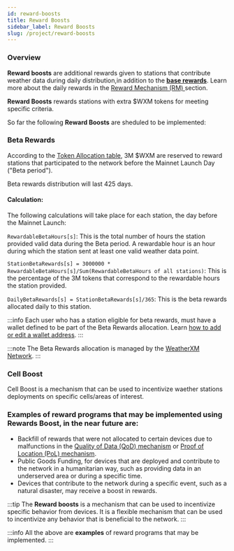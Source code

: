 ```yaml
---
id: reward-boosts
title: Reward Boosts
sidebar_label: Reward Boosts
slug: /project/reward-boosts
---
```




### Overview

**Reward boosts** are additional rewards given to stations that contribute weather data during daily distribution,in addition to the [**base rewards**](/reward-mechanism#daily-rewards-calculation-process). Learn more about the daily rewards in the [Reward Mechanism (RM) ](/reward-mechanism) section.

**Reward Boosts** rewards stations with extra $WXM tokens for meeting specific criteria. 

So far the following **Reward Boosts** are sheduled to be implemented:

### Beta Rewards

According to the [Token Allocation table](https://weatherxm.network/docs/wxm-token.html#token-allocation), 3M $WXM are reserved to reward stations that participated to the network before the Mainnet Launch Day ("Beta period").

Beta rewards distribution will last 425 days.

#### Calculation:

The following calculations will take place for each station, the day before the Mainnet Launch:

`RewardableBetaHours[s]`:
This is the total number of hours the station provided valid data during the Beta period.
A rewardable hour is an hour during which the station sent at least one valid weather data point.

`StationBetaRewards[s] = 3000000 * RewardableBetaHours[s]/Sum(RewardableBetaHours of all stations)`:
This is the percentage of the 3M tokens that correspond to the rewardable hours the station provided.

`DailyBetaRewards[s] = StationBetaRewards[s]/365`: This is the beta rewards allocated daily to this station.




:::info
Each user who has a station eligible for beta rewards, must have a wallet defined to be part of the Beta Rewards allocation. Learn [how to add or edit a wallet address](/wallet/add-edit-wallet-address).
:::

:::note
The Beta Rewards allocation is managed by the [WeatherXM Network](https://weatherxm.network).
:::

### Cell Boost

Cell Boost is a mechanism that can be used to incentivize waether stations deployments on specific cells/areas of interest. 


### Examples of reward programs that may be implemented using **Rewards Boost**, in the near future are:


- Backfill of rewards that were not allocated to certain devices due to malfunctions in the [Quality of Data (QoD) mechanism](/project/quality-of-data) or [Proof of Location (PoL) mechanism](/project/proof-of-location).
- Public Goods Funding, for devices that are deployed and contribute to the network in a humanitarian way, such as providing data in an underserved area or during a specific time. 
- Devices that contribute to the network during a specific event, such as a natural disaster, may receive a boost in rewards.

:::tip
The **Reward boosts** is a mechanism that can be used to incentivize specific behavior from devices. It is a flexible mechanism that can be used to incentivize any behavior that is beneficial to the network.
:::

:::info
All the above are **examples** of reward programs that may be implemented. 
::: 